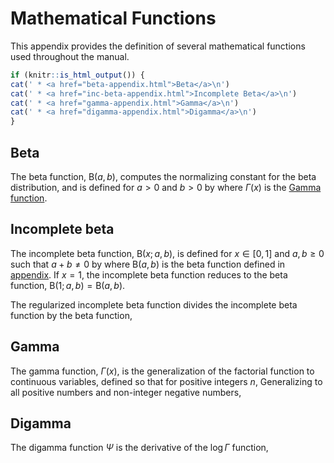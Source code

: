 # Mathematical Functions {#math-functions}

This appendix provides the definition of several mathematical
functions used throughout the manual.

```r
if (knitr::is_html_output()) {
cat(' * <a href="beta-appendix.html">Beta</a>\n')
cat(' * <a href="inc-beta-appendix.html">Incomplete Beta</a>\n')
cat(' * <a href="gamma-appendix.html">Gamma</a>\n')
cat(' * <a href="digamma-appendix.html">Digamma</a>\n')
}
```

## Beta {#beta-appendix}

The beta function, $\text{B}(a, b)$, computes the normalizing
constant for the beta distribution, and is defined for $a > 0$ and $b
> 0$ by \begin{equation*} \text{B}(a,b) \ = \ \int_0^1 u^{a - 1} (1 - u)^{b - 1} \,
du \ = \ \frac{\Gamma(a) \, \Gamma(b)}{\Gamma(a+b)} \, , \end{equation*}
where $\Gamma(x)$ is the [Gamma function](#gamma-appendix).

## Incomplete beta {#inc-beta-appendix}

The incomplete beta function, $\text{B}(x; a, b)$, is defined for $x
\in [0, 1]$ and $a, b \geq 0$ such that $a + b \neq 0$ by \begin{equation*}
\text{B}(x; \, a, b) \ = \ \int_0^x u^{a - 1} \, (1 - u)^{b - 1} \,
du, \end{equation*} where $\text{B}(a, b)$ is the beta function defined in
[appendix](#beta-appendix).  If $x = 1$, the incomplete beta function
reduces to the beta function, $\text{B}(1; a, b) = \text{B}(a, b)$.

The regularized incomplete beta function divides the incomplete beta
function by the beta function, \begin{equation*} I_x(a, b) \ = \ \frac{\text{B}(x; \,
a, b)}{B(a, b)} \, . \end{equation*}

## Gamma {#gamma-appendix}

The gamma function, $\Gamma(x)$, is the generalization of the
factorial function to continuous variables, defined so that for
positive integers $n$, \begin{equation*} \Gamma(n+1) = n! \end{equation*} Generalizing to all
positive numbers and non-integer negative numbers, \begin{equation*} \Gamma(x) =
\int_0^{\infty} u^{x - 1} \exp(-u) \, du. \end{equation*}

## Digamma {#digamma-appendix}

The digamma function $\Psi$ is the derivative of the $\log \Gamma$
function,
\begin{equation*}
\Psi(u) \ = \ \frac{d}{d u} \log \Gamma(u) \ = \ \frac{1}{\Gamma(u)} \ \frac{d}{d u} \Gamma(u).
\end{equation*}

